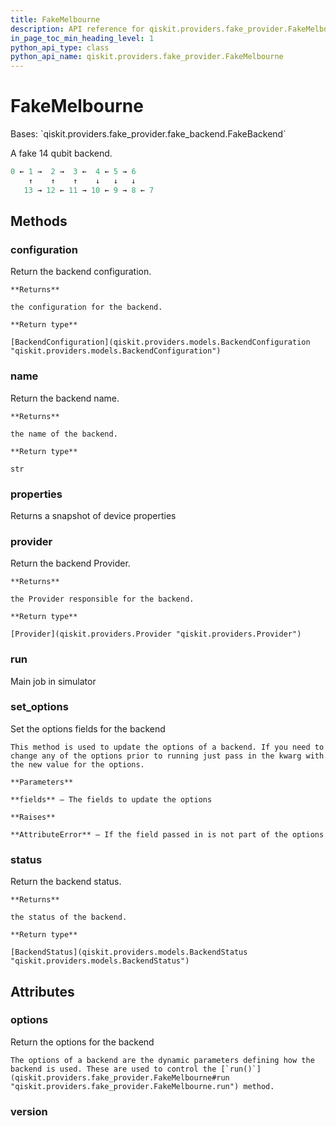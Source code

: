 ```yaml
---
title: FakeMelbourne
description: API reference for qiskit.providers.fake_provider.FakeMelbourne
in_page_toc_min_heading_level: 1
python_api_type: class
python_api_name: qiskit.providers.fake_provider.FakeMelbourne
---
```


# FakeMelbourne

<Class id="qiskit.providers.fake_provider.FakeMelbourne" github="https://github.com/qiskit/qiskit/tree/stable/0.21/qiskit/providers/fake_provider/backends/melbourne/fake_melbourne.py" signature="FakeMelbourne">
  Bases: `qiskit.providers.fake_provider.fake_backend.FakeBackend`

  A fake 14 qubit backend.

  ```python
  0 ← 1 →  2 →  3 ←  4 ← 5 → 6
      ↑    ↑    ↑    ↓   ↓   ↓
     13 → 12 ← 11 → 10 ← 9 → 8 ← 7
  ```

  ## Methods

  ### configuration

  <Function id="qiskit.providers.fake_provider.FakeMelbourne.configuration" signature="FakeMelbourne.configuration()">
    Return the backend configuration.

    **Returns**

    the configuration for the backend.

    **Return type**

    [BackendConfiguration](qiskit.providers.models.BackendConfiguration "qiskit.providers.models.BackendConfiguration")
  </Function>

  ### name

  <Function id="qiskit.providers.fake_provider.FakeMelbourne.name" signature="FakeMelbourne.name()">
    Return the backend name.

    **Returns**

    the name of the backend.

    **Return type**

    str
  </Function>

  ### properties

  <Function id="qiskit.providers.fake_provider.FakeMelbourne.properties" signature="FakeMelbourne.properties()">
    Returns a snapshot of device properties
  </Function>

  ### provider

  <Function id="qiskit.providers.fake_provider.FakeMelbourne.provider" signature="FakeMelbourne.provider()">
    Return the backend Provider.

    **Returns**

    the Provider responsible for the backend.

    **Return type**

    [Provider](qiskit.providers.Provider "qiskit.providers.Provider")
  </Function>

  ### run

  <Function id="qiskit.providers.fake_provider.FakeMelbourne.run" signature="FakeMelbourne.run(run_input, **kwargs)">
    Main job in simulator
  </Function>

  ### set\_options

  <Function id="qiskit.providers.fake_provider.FakeMelbourne.set_options" signature="FakeMelbourne.set_options(**fields)">
    Set the options fields for the backend

    This method is used to update the options of a backend. If you need to change any of the options prior to running just pass in the kwarg with the new value for the options.

    **Parameters**

    **fields** – The fields to update the options

    **Raises**

    **AttributeError** – If the field passed in is not part of the options
  </Function>

  ### status

  <Function id="qiskit.providers.fake_provider.FakeMelbourne.status" signature="FakeMelbourne.status()">
    Return the backend status.

    **Returns**

    the status of the backend.

    **Return type**

    [BackendStatus](qiskit.providers.models.BackendStatus "qiskit.providers.models.BackendStatus")
  </Function>

  ## Attributes

  ### options

  <Attribute id="qiskit.providers.fake_provider.FakeMelbourne.options" name="options">
    Return the options for the backend

    The options of a backend are the dynamic parameters defining how the backend is used. These are used to control the [`run()`](qiskit.providers.fake_provider.FakeMelbourne#run "qiskit.providers.fake_provider.FakeMelbourne.run") method.
  </Attribute>

  ### version

  <Attribute id="qiskit.providers.fake_provider.FakeMelbourne.version" name="version" attributeValue="= 1" />
</Class>

